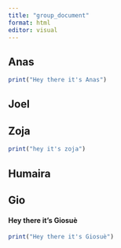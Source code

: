 ```yaml
---
title: "group_document"
format: html
editor: visual
---
```


## Anas

```r
print("Hey there it's Anas")
```

## Joel

## Zoja

```r
print("hey it's zoja")
```

## Humaira

## Gio

#### Hey there it's Giosuè

```r
print("Hey there it's Giosuè")
```
